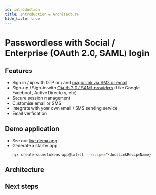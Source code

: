 ```yaml
---
id: introduction
title: Introduction & Architecture
hide_title: true
---
```


# Passwordless with Social / Enterprise (OAuth 2.0, SAML) login

## Features

- Sign in / up with OTP or / and [magic link via SMS or email](https://supertokens.com/features/email-magic-links) <br/>
- Sign-up / Sign-in with [OAuth 2.0 / SAML providers](https://supertokens.com/features/single-sign-on) (Like Google, Facebook, Active Directory, etc) <br/>
- Secure session management <br/>
- Customise email or SMS <br/>
- Integrate with your own email / SMS sending service <br/>
- Email verification <br/>

<!-- COPY SECTION -->
<!-- ./thirdpartyemailpassword/introduction.mdx -->
<!-- 1 -->

## Demo application

- See our [live demo app](https://^{docsLinkRecipeName}.demo.supertokens.com/)
- Generate a starter app
    ```bash
    npx create-supertokens-app@latest --recipe=^{docsLinkRecipeName}
    ```

## Architecture


<Architecture />

## Next steps


<NextSteps />

<!-- END COPY SECTION -->